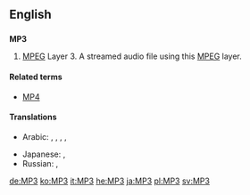 ==English==
{{wikipedia}}
==={{initialism}}===
'''MP3'''

# [[MPEG]] Layer 3.  A streamed audio file using this [[MPEG]] layer.

====Related terms====
*[[MP4]]

====Translations====
{{trans-top|MPEG Layer 3}}
* Arabic: {{t|ar|إم بي ثري|m|tr='em bii thrii|sc=Arab}}, {{t|ar|إم بي 3|m|tr='em bii thrii|sc=Arab}}, {{t|ar|إم بي ٣|m|tr='em bii thrii|sc=Arab}},  {{t-|ar|MP3|m|tr='em bii thrii}}, {{t|ar|إم بي ثلاثة|m|tr='em bii thalaatha|sc=Arab}}
{{trans-mid}}
* Japanese: {{t|ja|エムピースリー|tr=emu-pī-surī|sc=Jpan}}, {{t|ja|MP3|tr=emu-pī-surī}}
* Russian: {{t+|ru|эм-пи-три|m|tr=em-pi-trí|sc=Cyrl}} {{qualifier|indeclinable}}, {{t+|ru|MP3|m|tr=em-pi-trí}} {{qualifier|indeclinable}}
{{trans-bottom}}


[[de:MP3]]
[[ko:MP3]]
[[it:MP3]]
[[he:MP3]]
[[ja:MP3]]
[[pl:MP3]]
[[sv:MP3]]